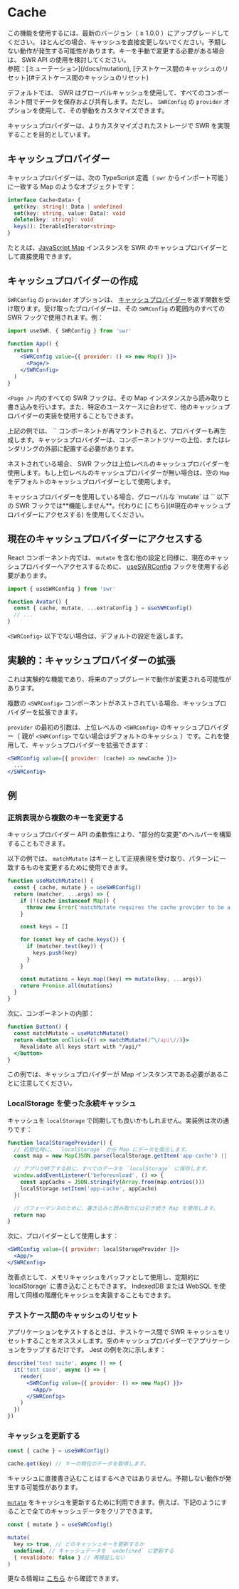 
# Cache

<Callout>
  この機能を使用するには、最新のバージョン（ ≥ 1.0.0 ）にアップグレードしてください。
</Callout>

<Callout emoji="⚠️">
  ほとんどの場合、キャッシュを直接変更しないでください。予期しない動作が発生する可能性があります。キーを手動で変更する必要がある場合は、 SWR API の使用を検討してください。<br/>
  参照：[ミューテーション](/docs/mutation), [テストケース間のキャッシュのリセット](#テストケース間のキャッシュのリセット)
</Callout>

デフォルトでは、 SWR はグローバルキャッシュを使用して、すべてのコンポーネント間でデータを保存および共有します。ただし、 `SWRConfig` の `provider` オプションを使用して、その挙動をカスタマイズできます。

キャッシュプロバイダーは、よりカスタマイズされたストレージで SWR を実現することを目的としています。

## キャッシュプロバイダー

キャッシュプロバイダーは、次の TypeScript 定義（ `swr` からインポート可能 ）に一致する Map のようなオブジェクトです：

```typescript
interface Cache<Data> {
  get(key: string): Data | undefined
  set(key: string, value: Data): void
  delete(key: string): void
  keys(): IterableIterator<string>
}
```

たとえば、[JavaScript Map](https://developer.mozilla.org/ja/docs/Web/JavaScript/Reference/Global_Objects/Map) インスタンスを SWR のキャッシュプロバイダーとして直接使用できます。

## キャッシュプロバイダーの作成

`SWRConfig` の `provider` オプションは、 [キャッシュプロバイダー](#キャッシュプロバイダー)を返す関数を受け取ります。受け取ったプロバイダーは、その `SWRConfig` の範囲内のすべての SWR フックで使用されます。例：

```jsx
import useSWR, { SWRConfig } from 'swr'

function App() {
  return (
    <SWRConfig value={{ provider: () => new Map() }}>
      <Page/>
    </SWRConfig>
  )
}
```

`<Page />` 内のすべての SWR フックは、その Map インスタンスから読み取りと書き込みを行います。また、特定のユースケースに合わせて、他のキャッシュプロバイダーの実装を使用することもできます。

<Callout>
  上記の例では、 `<App />` コンポーネントが再マウントされると、プロバイダーも再生成します。キャッシュプロバイダーは、コンポーネントツリーの上位、またはレンダリングの外部に配置する必要があります。
</Callout>


<div className="my-8">
  <Cache/>
</div>

ネストされている場合、 SWR フックは上位レベルのキャッシュプロバイダーを使用します。もし上位レベルのキャッシュプロバイダーが無い場合は、空の `Map` をデフォルトのキャッシュプロバイダーとして使用します。

<Callout emoji="⚠️">
  キャッシュプロバイダーを使用している場合、グローバルな `mutate` は `<SWRConfig />` 以下の SWR フックでは**機能しません**。代わりに [こちら](#現在のキャッシュプロバイダーにアクセスする) を使用してください。
</Callout>

## 現在のキャッシュプロバイダーにアクセスする

React コンポーネント内では、 `mutate` を含む他の設定と同様に、現在のキャッシュプロバイダーへアクセスするために、 [useSWRConfig](/docs/global-configuration#グローバル設定へアクセス) フックを使用する必要があります。

```jsx
import { useSWRConfig } from 'swr'

function Avatar() {
  const { cache, mutate, ...extraConfig } = useSWRConfig()
  // ...
}
```

`<SWRConfig>` 以下でない場合は、デフォルトの設定を返します。

## 実験的：キャッシュプロバイダーの拡張

<Callout emoji="🧪">
  これは実験的な機能であり、将来のアップグレードで動作が変更される可能性があります。
</Callout>

複数の `<SWRConfig>` コンポーネントがネストされている場合、キャッシュプロバイダーを拡張できます。

`provider` の最初の引数は、上位レベルの `<SWRConfig>` のキャッシュプロバイダー（ 親が `<SWRConfig>` でない場合はデフォルトのキャッシュ ）です。これを使用して、キャッシュプロバイダーを拡張できます：

```jsx
<SWRConfig value={{ provider: (cache) => newCache }}>
  ...
</SWRConfig>
```

## 例

### 正規表現から複数のキーを変更する

キャッシュプロバイダー API の柔軟性により、"部分的な変更"のヘルパーを構築することもできます。

以下の例では、 `matchMutate` はキーとして正規表現を受け取り、パターンに一致するものを変更するために使用できます。

```js
function useMatchMutate() {
  const { cache, mutate } = useSWRConfig()
  return (matcher, ...args) => {
    if (!(cache instanceof Map)) {
      throw new Error('matchMutate requires the cache provider to be a Map instance')
    }

    const keys = []

    for (const key of cache.keys()) {
      if (matcher.test(key)) {
        keys.push(key)
      }
    }

    const mutations = keys.map((key) => mutate(key, ...args))
    return Promise.all(mutations)
  }
}
```

次に、コンポーネントの内部：

```jsx
function Button() {
  const matchMutate = useMatchMutate()
  return <button onClick={() => matchMutate(/^\/api\//)}>
    Revalidate all keys start with "/api/"
  </button>
}
```

<Callout>
  この例では、キャッシュプロバイダーが Map インスタンスである必要があることに注意してください。
</Callout>

### LocalStorage を使った永続キャッシュ

キャッシュを `localStorage` で同期しても良いかもしれません。実装例は次の通りです：

```jsx
function localStorageProvider() {
  // 初期化時に、 `localStorage` から Map にデータを復元します。
  const map = new Map(JSON.parse(localStorage.getItem('app-cache') || '[]'))

  // アプリが終了する前に、すべてのデータを `localStorage` に保存します。
  window.addEventListener('beforeunload', () => {
    const appCache = JSON.stringify(Array.from(map.entries()))
    localStorage.setItem('app-cache', appCache)
  })

  // パフォーマンスのために、書き込みと読み取りには引き続き Map を使用します。
  return map
}
```

次に、プロバイダーとして使用します：

```jsx
<SWRConfig value={{ provider: localStorageProvider }}>
  <App/>
</SWRConfig>
```

<Callout>
  改善点として、メモリキャッシュをバッファとして使用し、定期的に `localStorage` に書き込むこともできます。 IndexedDB または WebSQL を使用して同様の階層化キャッシュを実装することもできます。
</Callout>

### テストケース間のキャッシュのリセット

アプリケーションをテストするときは、テストケース間で SWR キャッシュをリセットすることをオススメします。空のキャッシュプロバイダーでアプリケーションをラップするだけです。 Jest の例を次に示します：

```jsx
describe('test suite', async () => {
  it('test case', async () => {
    render(
      <SWRConfig value={{ provider: () => new Map() }}>
        <App/>
      </SWRConfig>
    )
  })
})
```

### キャッシュを更新する

```jsx
const { cache } = useSWRConfig()

cache.get(key) // キーの現在のデータを取得します。
```

<Callout emoji="🚨" type="error">
  キャッシュに直接書き込むことはするべきではありません。予期しない動作が発生する可能性があります。
</Callout>

[`mutate`](/docs/mutation) をキャッシュを更新するために利用できます。例えば、下記のようにすることで全てのキャッシュデータをクリアできます。

```jsx
const { mutate } = useSWRConfig()

mutate(
  key => true, // どのキャッシュキーを更新するか
  undefined, // キャッシュデータを `undefined` に更新する
  { revalidate: false } // 再検証しない
)
```

更なる情報は [こちら](/docs/arguments#multiple-arguments) から確認できます。